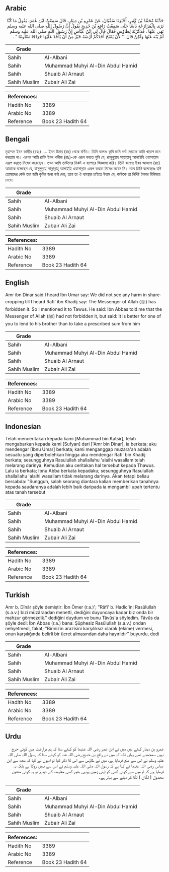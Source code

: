 ## Arabic


<div dir="rtl" lang="ar" style={{fontSize:'larger',backgroundColor:'#f8f9fa',padding:20}}>
حَدَّثَنَا مُحَمَّدُ بْنُ كَثِيرٍ، أَخْبَرَنَا سُفْيَانُ، عَنْ عَمْرِو بْنِ دِينَارٍ، قَالَ سَمِعْتُ ابْنَ عُمَرَ، يَقُولُ مَا كُنَّا نَرَى بِالْمُزَارَعَةِ بَأْسًا حَتَّى سَمِعْتُ رَافِعَ بْنَ خَدِيجٍ يَقُولُ إِنَّ رَسُولَ اللَّهِ صلى الله عليه وسلم نَهَى عَنْهَا ‏.‏ فَذَكَرْتُهُ لِطَاوُسٍ فَقَالَ قَالَ لِي ابْنُ عَبَّاسٍ إِنَّ رَسُولَ اللَّهِ صلى الله عليه وسلم لَمْ يَنْهَ عَنْهَا وَلَكِنْ قَالَ ‏ "‏ لأَنْ يَمْنَحَ أَحَدُكُمْ أَرْضَهُ خَيْرٌ مِنْ أَنْ يَأْخُذَ عَلَيْهَا خَرَاجًا مَعْلُومًا ‏"‏ ‏.‏
</div>
<div style={{backgroundColor:'#f8f9fa',padding:20, marginBottom: 10}}><table> <thead> <tr> <th>Grade</th> <th></th> </tr> </thead> <tbody> <tr><td>Sahih</td><td>Al-Albani</td></tr><tr><td>Sahih</td><td>Muhammad Muhyi Al-Din Abdul Hamid</td></tr><tr><td>Sahih</td><td>Shuaib Al Arnaut</td></tr><tr><td>Sahih Muslim</td><td>Zubair Ali Zai</td></tr></tbody></table><table> <thead> <tr> <th>References:</th> <th></th> </tr> </thead> <tbody><tr><td>Hadith No</td><td>3389</td></tr><tr><td>Arabic No</td><td>3389</td></tr><tr><td>Reference</td><td>Book 23 Hadith 64</td></tr></tbody></table></div>

## Bengali


<div dir="ltr" lang="bn" style={{fontSize:'larger',backgroundColor:'#f8f9fa',padding:20}}>
মুহাম্মদ ইবন কাছীর (রহঃ) .... ইবন উমার (রাঃ) থেকে বর্ণিত। তিনি বলেনঃ কৃষি জমি বর্গা দেয়াকে আমি খারাপ মনে করতাম না। এরপর আমি রাফি ইবন খাদীজ (রাঃ)-কে এরূপ বলতে শুনি যে, রাসূলুল্লাহ সাল্লাল্লাহু আলাইহি ওয়াসাল্লাম এরূপ করতে নিষেধ করেছেন। তখন আমি তাঊসের নিকট এ ব্যাপারে জিজ্ঞাসা করি। তিনি বলেনঃ ইবন আব্বাস (রাঃ) আমাকে বলেছেন যে, রাসূলুল্লাহ সাল্লাল্লাহু আলাইহি ওয়াসাল্লাম এরূপ করতে নিষেধ করেন নি। তবে তিনি বলেছেনঃ যদি তোমাদের কেউ তার জমি কৃষির জন্য বর্গা দেয়, তবে তা ঐ ব্যবস্থার চাইতে উত্তম যে, কাউকে তা নিদিষ্ট টাকার বিনিময়ে দেবে।
</div>
<div style={{backgroundColor:'#f8f9fa',padding:20, marginBottom: 10}}><table> <thead> <tr> <th>Grade</th> <th></th> </tr> </thead> <tbody> <tr><td>Sahih</td><td>Al-Albani</td></tr><tr><td>Sahih</td><td>Muhammad Muhyi Al-Din Abdul Hamid</td></tr><tr><td>Sahih</td><td>Shuaib Al Arnaut</td></tr><tr><td>Sahih Muslim</td><td>Zubair Ali Zai</td></tr></tbody></table><table> <thead> <tr> <th>References:</th> <th></th> </tr> </thead> <tbody><tr><td>Hadith No</td><td>3389</td></tr><tr><td>Arabic No</td><td>3389</td></tr><tr><td>Reference</td><td>Book 23 Hadith 64</td></tr></tbody></table></div>

## English


<div dir="ltr" lang="en" style={{fontSize:'larger',backgroundColor:'#f8f9fa',padding:20}}>
Amr ibn Dinar said:I heard Ibn Umar say: We did not see any harm in sharecropping till I heard Rafi' ibn Khadij say: The Messenger of Allah (ﷺ) has forbidden it. So I mentioned it to Tawus. He said: Ibn Abbas told me that the Messenger of Allah (ﷺ) had not forbidden it, but said: It is better for one of you to lend to his brother than to take a prescribed sum from him
</div>
<div style={{backgroundColor:'#f8f9fa',padding:20, marginBottom: 10}}><table> <thead> <tr> <th>Grade</th> <th></th> </tr> </thead> <tbody> <tr><td>Sahih</td><td>Al-Albani</td></tr><tr><td>Sahih</td><td>Muhammad Muhyi Al-Din Abdul Hamid</td></tr><tr><td>Sahih</td><td>Shuaib Al Arnaut</td></tr><tr><td>Sahih Muslim</td><td>Zubair Ali Zai</td></tr></tbody></table><table> <thead> <tr> <th>References:</th> <th></th> </tr> </thead> <tbody><tr><td>Hadith No</td><td>3389</td></tr><tr><td>Arabic No</td><td>3389</td></tr><tr><td>Reference</td><td>Book 23 Hadith 64</td></tr></tbody></table></div>

## Indonesian


<div dir="ltr" lang="id" style={{fontSize:'larger',backgroundColor:'#f8f9fa',padding:20}}>
Telah menceritakan kepada kami [Muhammad bin Katsir], telah mengabarkan kepada kami [Sufyan] dari ['Amr bin Dinar], ia berkata; aku mendengar [Ibnu Umar] berkata; kami menganggap muzara'ah adalah sesuatu yang diperbolehkan hingga aku mendengar Rafi' bin Khadij berkata; sesungguhnya Rasulullah shallallahu 'alaihi wasallam telah melarang darinya. Kemudian aku ceritakan hal tersebut kepada Thawus. Lalu ia berkata; Ibnu Abba berkata kepadaku; sesungguhnya Rasulullah shallallahu 'alaihi wasallam tidak melarang darinya. Akan tetapi beliau bersabda: "Sungguh, salah seorang diantara kalian memberikan tanahnya kepada saudaranya adalah lebih baik daripada ia mengambil upah tertentu atas tanah tersebut
</div>
<div style={{backgroundColor:'#f8f9fa',padding:20, marginBottom: 10}}><table> <thead> <tr> <th>Grade</th> <th></th> </tr> </thead> <tbody> <tr><td>Sahih</td><td>Al-Albani</td></tr><tr><td>Sahih</td><td>Muhammad Muhyi Al-Din Abdul Hamid</td></tr><tr><td>Sahih</td><td>Shuaib Al Arnaut</td></tr><tr><td>Sahih Muslim</td><td>Zubair Ali Zai</td></tr></tbody></table><table> <thead> <tr> <th>References:</th> <th></th> </tr> </thead> <tbody><tr><td>Hadith No</td><td>3389</td></tr><tr><td>Arabic No</td><td>3389</td></tr><tr><td>Reference</td><td>Book 23 Hadith 64</td></tr></tbody></table></div>

## Turkish


<div dir="ltr" lang="tr" style={{fontSize:'larger',backgroundColor:'#f8f9fa',padding:20}}>
Amr b. Dînâr şöyle demiştir: İbn Ömer (r.a.)'; "Râfi' b. Hadîc'in; Rasûlullah (s.a.v.) bizi müzâraadan menetti, dediğini duyuncaya kadar biz onda bir mahzur görmezdik." dediğini duydum ve bunu Tâvûs'a söyledim. Tâvûs da şöyle dedi: İbn Abbas (r.a.) bana: Şüphesiz Rasûlullah (s.a.v.) ondan nehyetmedi, fakat; "Birinizin arazisini karşılıksız olarak (ekime) vermesi, onun karşılığında belirli bir ücret almasından daha hayırlıdır" buyurdu, dedi
</div>
<div style={{backgroundColor:'#f8f9fa',padding:20, marginBottom: 10}}><table> <thead> <tr> <th>Grade</th> <th></th> </tr> </thead> <tbody> <tr><td>Sahih</td><td>Al-Albani</td></tr><tr><td>Sahih</td><td>Muhammad Muhyi Al-Din Abdul Hamid</td></tr><tr><td>Sahih</td><td>Shuaib Al Arnaut</td></tr><tr><td>Sahih Muslim</td><td>Zubair Ali Zai</td></tr></tbody></table><table> <thead> <tr> <th>References:</th> <th></th> </tr> </thead> <tbody><tr><td>Hadith No</td><td>3389</td></tr><tr><td>Arabic No</td><td>3389</td></tr><tr><td>Reference</td><td>Book 23 Hadith 64</td></tr></tbody></table></div>

## Urdu


<div dir="rtl" lang="ur" style={{fontSize:'larger',backgroundColor:'#f8f9fa',padding:20}}>
عمرو بن دینار کہتے ہیں میں نے ابن عمر رضی اللہ عنہما کو کہتے سنا کہ ہم مزارعت میں کوئی حرج نہیں سمجھتے تھے یہاں تک کہ میں نے رافع بن خدیج رضی اللہ عنہ کو کہتے سنا کہ رسول اللہ صلی اللہ علیہ وسلم نے اس سے منع فرمایا ہے، میں نے طاؤس سے اس کا ذکر کیا تو انہوں نے کہا کہ مجھ سے ابن عباس رضی اللہ عنہما نے کہا ہے کہ رسول اللہ صلی اللہ علیہ وسلم نے اس سے نہیں روکا ہے بلکہ یہ فرمایا ہے کہ تم میں سے کوئی کسی کو اپنی زمین یونہی بغیر کسی معاوضہ کے دیدے تو یہ کوئی متعین محصول ( لگان ) لگا کر دینے سے بہتر ہے۔
</div>
<div style={{backgroundColor:'#f8f9fa',padding:20, marginBottom: 10}}><table> <thead> <tr> <th>Grade</th> <th></th> </tr> </thead> <tbody> <tr><td>Sahih</td><td>Al-Albani</td></tr><tr><td>Sahih</td><td>Muhammad Muhyi Al-Din Abdul Hamid</td></tr><tr><td>Sahih</td><td>Shuaib Al Arnaut</td></tr><tr><td>Sahih Muslim</td><td>Zubair Ali Zai</td></tr></tbody></table><table> <thead> <tr> <th>References:</th> <th></th> </tr> </thead> <tbody><tr><td>Hadith No</td><td>3389</td></tr><tr><td>Arabic No</td><td>3389</td></tr><tr><td>Reference</td><td>Book 23 Hadith 64</td></tr></tbody></table></div>